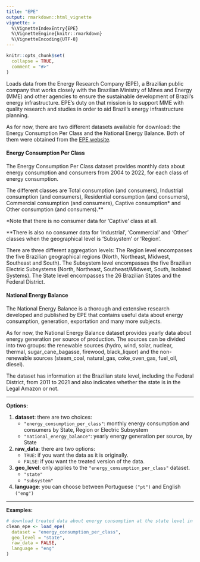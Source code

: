 ```yaml
---
title: "EPE"
output: rmarkdown::html_vignette
vignette: >
  %\VignetteIndexEntry{EPE}
  %\VignetteEngine{knitr::rmarkdown}
  %\VignetteEncoding{UTF-8}
---
```


```r
knitr::opts_chunk$set(
  collapse = TRUE,
  comment = "#>"
)
```

Loads data from the Energy Research Company (EPE), a Brazilian public company that works closely with the Brazilian Ministry of Mines and Energy (MME) and other agencies to ensure the sustainable development of Brazil's energy infrastructure. EPE's duty on that mission is to support MME with quality research and studies in order to aid Brazil's energy infrastructure planning.

As for now, there are two different datasets available for download: the Energy Consumption Per Class and the National Energy Balance. Both of them were obtained from the [EPE website](https://www.epe.gov.br/sites-pt/publicacoes-dados-abertos/publicacoes/).

#### Energy Consumption Per Class

The Energy Consumption Per Class dataset provides monthly data about energy consumption and consumers from 2004 to 2022, for each class of energy consumption.

The different classes are Total consumption (and consumers), Industrial consumption (and consumers), Residential consumption (and consumers), Commercial consumption (and consumers), Captive consumption\* and Other consumption (and consumers).\*\*

*Note that there is no consumer data for 'Captive' class at all.

\*\*There is also no consumer data for 'Industrial', 'Commercial' and 'Other' classes when the geographical level is 'Subsystem' or 'Region'.

There are three different aggregation levels: 
The Region level encompasses the five Brazilian geographical regions (North, Northeast, Midwest, Southeast and South).
The Subsystem level encompasses the five Brazilian Electric Subsystems (North, Northeast, Southeast/Midwest, South, Isolated Systems).
The State level encompasses the 26 Brazilian States and the Federal District.

#### National Energy Balance
The National Energy Balance is a thorough and extensive research developed and published by EPE that contains useful data about energy consumption, generation, exportation and many more subjects.

As for now, the National Energy Balance dataset provides yearly data about energy generation per source of production. The sources can be divided into two groups: the renewable sources (hydro, wind, solar, nuclear, thermal, sugar_cane_bagasse, firewood, black_liquor) and the non-renewable sources (steam_coal, natural_gas, coke_oven_gas, fuel_oil, diesel).

The dataset has information at the Brazilian state level, including the Federal District, from 2011 to 2021 and also indicates whether the state is in the Legal Amazon or not.




***
**Options:**

  1. **dataset**: there are two choices:
      * `"energy_consumption_per_class"`: monthly energy consumption and consumers by State, Region or Electric Subsystem
      * `"national_energy_balance"`: yearly energy generation per source, by State

  2. **raw_data**: there are two options:
      * `TRUE`: if you want the data as it is originally.
      * `FALSE`: if you want the treated version of the data. 
      
  3. **geo_level**: only applies to the `"energy_consumption_per_class"` dataset. 
      * `"state"`
      * `"subsystem"`

  4. **language**: you can choose between Portuguese `("pt")` and English `("eng")`
  
***

**Examples:**  
  
```r
# download treated data about energy consumption at the state level in english
clean_epe <- load_epe(
  dataset = "energy_consumption_per_class",
  geo_level = "state",
  raw_data = FALSE,
  language = "eng"
)
```
